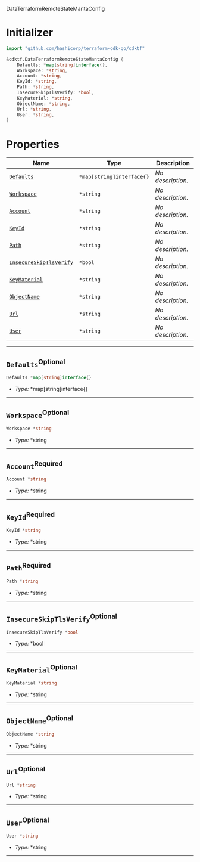  DataTerraformRemoteStateMantaConfig <a name="DataTerraformRemoteStateMantaConfig" id="cdktf.DataTerraformRemoteStateMantaConfig"></a>

# Initializer <a name="Initializer" id="cdktf.DataTerraformRemoteStateMantaConfig.Initializer"></a>

```go
import "github.com/hashicorp/terraform-cdk-go/cdktf"

&cdktf.DataTerraformRemoteStateMantaConfig {
	Defaults: *map[string]interface{},
	Workspace: *string,
	Account: *string,
	KeyId: *string,
	Path: *string,
	InsecureSkipTlsVerify: *bool,
	KeyMaterial: *string,
	ObjectName: *string,
	Url: *string,
	User: *string,
}
```

# Properties <a name="Properties" id="Properties"></a>

| **Name** | **Type** | **Description** |
| --- | --- | --- |
| <code><a href="#cdktf.DataTerraformRemoteStateMantaConfig.property.defaults">Defaults</a></code> | <code>*map[string]interface{}</code> | *No description.* |
| <code><a href="#cdktf.DataTerraformRemoteStateMantaConfig.property.workspace">Workspace</a></code> | <code>*string</code> | *No description.* |
| <code><a href="#cdktf.DataTerraformRemoteStateMantaConfig.property.account">Account</a></code> | <code>*string</code> | *No description.* |
| <code><a href="#cdktf.DataTerraformRemoteStateMantaConfig.property.keyId">KeyId</a></code> | <code>*string</code> | *No description.* |
| <code><a href="#cdktf.DataTerraformRemoteStateMantaConfig.property.path">Path</a></code> | <code>*string</code> | *No description.* |
| <code><a href="#cdktf.DataTerraformRemoteStateMantaConfig.property.insecureSkipTlsVerify">InsecureSkipTlsVerify</a></code> | <code>*bool</code> | *No description.* |
| <code><a href="#cdktf.DataTerraformRemoteStateMantaConfig.property.keyMaterial">KeyMaterial</a></code> | <code>*string</code> | *No description.* |
| <code><a href="#cdktf.DataTerraformRemoteStateMantaConfig.property.objectName">ObjectName</a></code> | <code>*string</code> | *No description.* |
| <code><a href="#cdktf.DataTerraformRemoteStateMantaConfig.property.url">Url</a></code> | <code>*string</code> | *No description.* |
| <code><a href="#cdktf.DataTerraformRemoteStateMantaConfig.property.user">User</a></code> | <code>*string</code> | *No description.* |

---

## `Defaults`<sup>Optional</sup> <a name="Defaults" id="cdktf.DataTerraformRemoteStateMantaConfig.property.defaults"></a>

```go
Defaults *map[string]interface{}
```

- *Type:* *map[string]interface{}

---

## `Workspace`<sup>Optional</sup> <a name="Workspace" id="cdktf.DataTerraformRemoteStateMantaConfig.property.workspace"></a>

```go
Workspace *string
```

- *Type:* *string

---

## `Account`<sup>Required</sup> <a name="Account" id="cdktf.DataTerraformRemoteStateMantaConfig.property.account"></a>

```go
Account *string
```

- *Type:* *string

---

## `KeyId`<sup>Required</sup> <a name="KeyId" id="cdktf.DataTerraformRemoteStateMantaConfig.property.keyId"></a>

```go
KeyId *string
```

- *Type:* *string

---

## `Path`<sup>Required</sup> <a name="Path" id="cdktf.DataTerraformRemoteStateMantaConfig.property.path"></a>

```go
Path *string
```

- *Type:* *string

---

## `InsecureSkipTlsVerify`<sup>Optional</sup> <a name="InsecureSkipTlsVerify" id="cdktf.DataTerraformRemoteStateMantaConfig.property.insecureSkipTlsVerify"></a>

```go
InsecureSkipTlsVerify *bool
```

- *Type:* *bool

---

## `KeyMaterial`<sup>Optional</sup> <a name="KeyMaterial" id="cdktf.DataTerraformRemoteStateMantaConfig.property.keyMaterial"></a>

```go
KeyMaterial *string
```

- *Type:* *string

---

## `ObjectName`<sup>Optional</sup> <a name="ObjectName" id="cdktf.DataTerraformRemoteStateMantaConfig.property.objectName"></a>

```go
ObjectName *string
```

- *Type:* *string

---

## `Url`<sup>Optional</sup> <a name="Url" id="cdktf.DataTerraformRemoteStateMantaConfig.property.url"></a>

```go
Url *string
```

- *Type:* *string

---

## `User`<sup>Optional</sup> <a name="User" id="cdktf.DataTerraformRemoteStateMantaConfig.property.user"></a>

```go
User *string
```

- *Type:* *string

---
